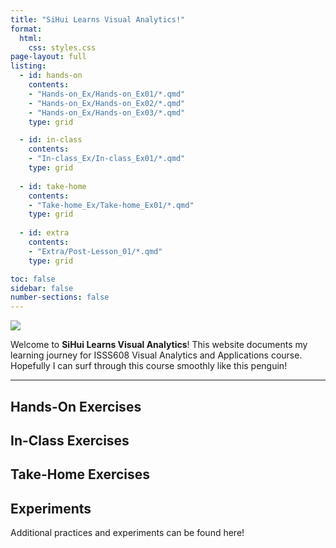 ```yaml
---
title: "SiHui Learns Visual Analytics!"
format: 
  html: 
    css: styles.css
page-layout: full
listing:
  - id: hands-on
    contents:
    - "Hands-on_Ex/Hands-on_Ex01/*.qmd"
    - "Hands-on_Ex/Hands-on_Ex02/*.qmd"
    - "Hands-on_Ex/Hands-on_Ex03/*.qmd"
    type: grid 

  - id: in-class
    contents:
    - "In-class_Ex/In-class_Ex01/*.qmd"
    type: grid
    
  - id: take-home
    contents:
    - "Take-home_Ex/Take-home_Ex01/*.qmd"
    type: grid
  
  - id: extra
    contents:
    - "Extra/Post-Lesson_01/*.qmd"
    type: grid 

toc: false 
sidebar: false 
number-sections: false
---
```


[![](images/surfing_penguin.gif){fig-align="center"}](https://giphy.com/gifs/pudgypenguins-surf-surfing-surfboard-ybvZgzU23o0YsN5wIl)

Welcome to **SiHui Learns Visual Analytics**! This website documents my learning journey for ISSS608 Visual Analytics and Applications course. Hopefully I can surf through this course smoothly like this penguin!

------------------------------------------------------------------------

## Hands-On Exercises

::: {#hands-on}
:::

## In-Class Exercises

::: {#in-class}
:::

## Take-Home Exercises

::: {#take-home}
:::

## Experiments

Additional practices and experiments can be found here!

::: {#extra}
:::
